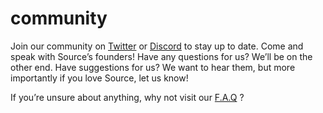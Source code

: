# community

Join our community on [Twitter](https://www.twitter.com) or [Discord]((https://www.discord.com)) to stay up to date. 
Come and speak with Source’s founders! Have any questions for us? We’ll be on the other end. Have suggestions for us? We want to hear them, but more importantly if you love Source, let us know! 

If you’re unsure about anything, why not visit our [F.A.Q](https://www.twitter.com) ?
